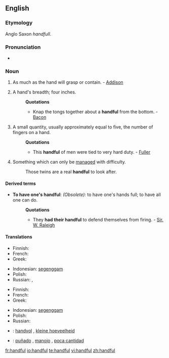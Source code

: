 ==English==

===Etymology===
Anglo Saxon ''handfull''.

===Pronunciation===
*{{audio|en-us-handful.ogg|Audio (US)}}

===Noun===
{{en-noun}}

# As much as the hand will grasp or contain. - [[Addison]]
# {{obsolete}} A hand's breadth; four inches.
#:'''Quotations'''
#:*Knap the tongs together about a '''handful''' from the bottom. - [[Bacon]]
# A small quantity, usually approximately equal to five, the number of fingers on a hand.
#:'''Quotations'''
#:*This '''handful''' of men were tied to very hard duty. - [[Fuller]]
# Something which can only be [[manage]]d with difficulty.
#:Those twins are a real '''handful''' to look after.

====Derived terms====
*'''To have one's handful''': ''(Obsolete):'' to have one's hands full; to have all one can do.
*:'''Quotations'''
*:*They '''had their handful''' to defend themselves from firing. - [[Sir. W. Raleigh]]

====Translations====
{{trans-top|amount held in hand}}
* Finnish: {{t-|fi|kourallinen}}
* French: {{t|fr|poignée|f}}
*Greek: {{t+|el|χούφτα|f|tr=choúfta}}
{{trans-mid}}
*Indonesian: [[genggam|segenggam]]
* Polish: {{t|pl|garść|f}}
* Russian: {{t|ru|горсть|f|tr=gorst'}}, {{t|ru|пригоршня|f|tr=prigoršn'a}}
{{trans-bottom}}

{{trans-top|breadth of hand}}
{{trans-mid}}
{{trans-bottom}}

{{trans-top|small quantity}}
* Finnish: {{t-|fi|kourallinen}}
* French: {{t|fr|poignée|f}}
*Greek: {{t+|el|χούφτα|f|tr=choúfta}}
{{trans-mid}}
*Indonesian: [[genggam|segenggam]]
* Polish: {{t|pl|garść|f}}
* Russian: {{t|ru|горстка|f|tr=górstka}}
{{trans-bottom}}

{{trans-top|handled with difficulty}}
{{trans-mid}}
{{trans-bottom}}

{{checktrans-top}}
*{{ttbc|Dutch}}: [[handvol]] {{n}}, [[kleine hoeveelheid]] {{f}}
{{trans-mid}}
*{{ttbc|Spanish}}: [[puñado]] {{m}}, [[manojo]] {{m}}, [[poca cantidad]] {{f}}
{{trans-bottom}}

[[fr:handful]]
[[io:handful]]
[[te:handful]]
[[vi:handful]]
[[zh:handful]]